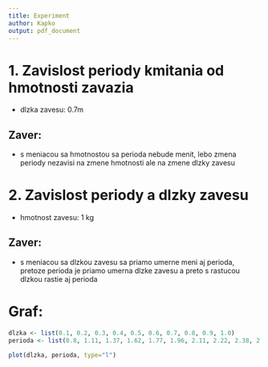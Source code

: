 ```yaml
---
title: Experiment
author: Kapko
output: pdf_document
---
```


# 1. Zavislost periody kmitania od hmotnosti zavazia
- dlzka zavesu: 0.7m

\begin{center}
\begin{tabular}{| c | c | c |}
\hline
Hmotnost Zavazia (kg) & Cas 10 kmitov (s) & Perioda (s) \\
\hline
0.1 & 21.8 & 2.18 \\
\hline
0.2 & 21.8 & 2.18 \\
\hline
0.3 & 21.8 & 2.18 \\
\hline
0.4 & 21.8 & 2.18 \\
\hline
0.5 & 21.8 & 2.18 \\
\hline
0.6 & 21.8 & 2.18 \\
\hline
0.7 & 21.8 & 2.18 \\
\hline
0.8 & 21.8 & 2.18 \\
\hline
0.9 & 21.8 & 2.18 \\
\hline
1.0 & 21.8 & 2.18 \\
\hline
\end{tabular}
\end{center}

## Zaver:
- s meniacou sa hmotnostou sa perioda nebude menit, lebo zmena periody nezavisi na zmene hmotnosti ale na zmene dlzky zavesu

# 2. Zavislost periody a dlzky zavesu 
- hmotnost zavesu: 1 kg


\begin{center}
\begin{tabular}{| c | c | c |}
\hline
Dlzka Zavesu (m) & Cas 10 kmitov (s) & Perioda (s) \\
\hline
0.1 & 8 & 0.8 \\
\hline
0.2 & 11.1 & 1.11 \\
\hline
0.3 & 13.7 & 1.37 \\
\hline
0.4 & 16.2 & 1.62 \\
\hline
0.5 & 17.7 & 1.77 \\
\hline
0.6 & 19.6 & 1.96 \\
\hline
0.7 & 21.1 & 2.11 \\
\hline
0.8 & 22.2 & 2.22 \\
\hline
0.9 & 23.8 & 2.38 \\
\hline
1.0 & 25.1 & 2.51 \\
\hline
\end{tabular}
\end{center}

## Zaver:
- s meniacou sa dlzkou zavesu sa priamo umerne meni aj perioda, pretoze perioda je priamo umerna dlzke zavesu a preto s rastucou dlzkou rastie aj perioda


# Graf:

```r
dlzka <- list(0.1, 0.2, 0.3, 0.4, 0.5, 0.6, 0.7, 0.8, 0.9, 1.0)
perioda <- list(0.8, 1.11, 1.37, 1.62, 1.77, 1.96, 2.11, 2.22, 2.38, 2.51)

plot(dlzka, perioda, type="l")
```
